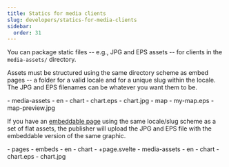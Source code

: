 ```yaml
---
title: Statics for media clients
slug: developers/statics-for-media-clients
sidebar:
  order: 31
---
```



You can package static files -- e.g., JPG and EPS assets -- for clients in the `media-assets/` directory.

Assets must be structured using the same directory scheme as embed pages -- a folder for a valid locale and for a unique slug within the locale. The JPG and EPS filenames can be whatever you want them to be.

<FileTree>
- media-assets
  - en
    - chart
      - chart.eps
      - chart.jpg
    - map
      - my-map.eps
      - map-preview.jpg
</FileTree>

If you have an [embeddable page](https://reuters-graphics.github.io/docs_graphics-kit/for_developers/pages) using the same locale/slug scheme as a set of flat assets, the publisher will upload the JPG and EPS file with the embeddable version of the same graphic.

<FileTree>
- pages
  - embeds
    - en
      - chart
        - +page.svelte
- media-assets
  - en
    - chart
      - chart.eps
      - chart.jpg
</FileTree>
